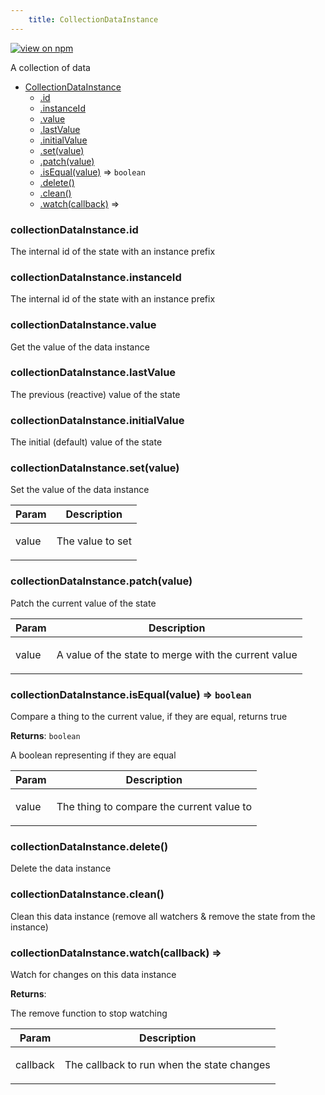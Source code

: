 ```yaml
--- 
	title: CollectionDataInstance 
--- 
```


[![view on npm](http://img.shields.io/npm/v/@plexusjs/core.svg)](https://www.npmjs.org/package/@plexusjs/core)

A collection of data


* [CollectionDataInstance](#CollectionDataInstance)
    * [.id](#CollectionDataInstance+id)
    * [.instanceId](#CollectionDataInstance+instanceId)
    * [.value](#CollectionDataInstance+value)
    * [.lastValue](#CollectionDataInstance+lastValue)
    * [.initialValue](#CollectionDataInstance+initialValue)
    * [.set(value)](#CollectionDataInstance+set)
    * [.patch(value)](#CollectionDataInstance+patch)
    * [.isEqual(value)](#CollectionDataInstance+isEqual) ⇒ <code>boolean</code>
    * [.delete()](#CollectionDataInstance+delete)
    * [.clean()](#CollectionDataInstance+clean)
    * [.watch(callback)](#CollectionDataInstance+watch) ⇒

<a name="CollectionDataInstance+id"></a>

### collectionDataInstance.id
<p>The internal id of the state with an instance prefix</p>

<a name="CollectionDataInstance+instanceId"></a>

### collectionDataInstance.instanceId
<p>The internal id of the state with an instance prefix</p>

<a name="CollectionDataInstance+value"></a>

### collectionDataInstance.value
<p>Get the value of the data instance</p>

<a name="CollectionDataInstance+lastValue"></a>

### collectionDataInstance.lastValue
<p>The previous (reactive) value of the state</p>

<a name="CollectionDataInstance+initialValue"></a>

### collectionDataInstance.initialValue
<p>The initial (default) value of the state</p>

<a name="CollectionDataInstance+set"></a>

### collectionDataInstance.set(value)
<p>Set the value of the data instance</p>


| Param | Description |
| --- | --- |
| value | <p>The value to set</p> |

<a name="CollectionDataInstance+patch"></a>

### collectionDataInstance.patch(value)
<p>Patch the current value of the state</p>


| Param | Description |
| --- | --- |
| value | <p>A value of the state to merge with the current value</p> |

<a name="CollectionDataInstance+isEqual"></a>

### collectionDataInstance.isEqual(value) ⇒ <code>boolean</code>
<p>Compare a thing to the current value, if they are equal, returns true</p>

**Returns**: <code>boolean</code> <p>A boolean representing if they are equal</p>  

| Param | Description |
| --- | --- |
| value | <p>The thing to compare the current value to</p> |

<a name="CollectionDataInstance+delete"></a>

### collectionDataInstance.delete()
<p>Delete the data instance</p>

<a name="CollectionDataInstance+clean"></a>

### collectionDataInstance.clean()
<p>Clean this data instance (remove all watchers &amp; remove the state from the instance)</p>

<a name="CollectionDataInstance+watch"></a>

### collectionDataInstance.watch(callback) ⇒
<p>Watch for changes on this data instance</p>

**Returns**: <p>The remove function to stop watching</p>  

| Param | Description |
| --- | --- |
| callback | <p>The callback to run when the state changes</p> |

